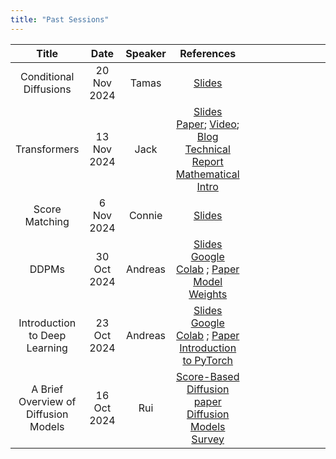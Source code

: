 ```yaml
---
title: "Past Sessions"
---
```


| Title |  Date  | Speaker | References |
|:----:|:---:|:---:|:-:|:-------------------:|
| Conditional Diffusions      |  20 Nov 2024 |    Tamas    | [Slides](./slides/conditional_sampling.pdf)
| Transformers      |  13 Nov 2024 |    Jack    | [Slides](./slides/Transformers.pdf) <br/> [Paper](https://arxiv.org/abs/1706.03762); [Video](https://www.youtube.com/watch?v=rBCqOTEfxvg); [Blog](https://jalammar.github.io/illustrated-transformer/)<br/> [Technical Report](https://arxiv.org/abs/2207.09238) <br/>[Mathematical Intro](https://arxiv.org/pdf/2304.10557)|
| Score Matching      |  6 Nov 2024 |    Connie    | [Slides](./slides/score_matching_connie.pdf)|
| DDPMs      |  30 Oct 2024 |  Andreas     | <a href="slides/ddpm.pdf" target="_blank">Slides</a> <br/> [Google Colab](https://colab.research.google.com/drive/1crXRVF2nZsLdUEdjAhGnBxjOgratLd3N) ; [Paper](https://arxiv.org/abs/2006.11239)<br/> [Model Weights](https://livelancsac-my.sharepoint.com/:u:/g/personal/makris_lancaster_ac_uk/ESq2d0N30rVMt9uBE2rK39wBDCPebfJKBLAT152TerV_ag?e=wL0Qgf&xsdata=MDV8MDJ8YS5tYWtyaXNAbGFuY2FzdGVyLmFjLnVrfDY0OGFhNTg5YzQ1NDQ1OWRkZTg3MDhkY2Y4ZDU4ZDhlfDljOWJjZDExOTc3YTRlOWNhOWEwYmM3MzQwOTAxNjRhfDB8MHw2Mzg2NTg4NDMyODUxNjQ2ODV8VW5rbm93bnxUV0ZwYkdac2IzZDhleUpXSWpvaU1DNHdMakF3TURBaUxDSlFJam9pVjJsdU16SWlMQ0pCVGlJNklrMWhhV3dpTENKWFZDSTZNbjA9fDB8fHw%3d&sdata=VUNjaWU4aTcvV1ZBNjFQNzZPS2VSYjFJUmdmakljR2JhNVRwYy9DK09haz0%3d)|
| Introduction to Deep Learning      |  23 Oct 2024 |  Andreas     | <a href="slides/intro_to_dl.pdf" target="_blank">Slides</a> <br/> [Google Colab](https://colab.research.google.com/drive/1KQnXlb9QEHn0MgPq6i118GP6Cyf4QfNH#scrollTo=XdD6sAznA50o) ; [Paper](https://arxiv.org/abs/1603.07285)<br/> [Introduction to PyTorch](https://www.youtube.com/watch?v=Z_ikDlimN6A&t=2576s)|
| A Brief Overview of Diffusion Models      |  16 Oct 2024 |  Rui     | [Score-Based Diffusion paper](https://arxiv.org/abs/2011.13456) <br/> [Diffusion Models Survey](https://arxiv.org/abs/2209.00796) |